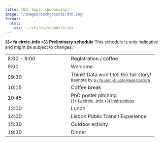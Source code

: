 ```yaml
---
title: 10th Sept. (Wednesday)
image: "/images/backgrounds/dtn.png"
format:
  html:
    css: ../styles/schedule.css
---
```

<div class="alert alert-info">
  <strong>{{< fa circle-info >}} Preliminary schedule</strong> This schedule is only indicative and might be subject to changes.
</div>

::: {.schedule-forum}
| |  |
| --- | ---- |
| 8:00 - 9:00 | <span class="event-outline-blue"></span> Registration / coffee    |
| 9:00        | <span class="event-outline-blue"></span> Welcome                   |
| 09:30       | <span class="event-filled-green"></span> Think! Data won’t tell the full story! <br/> <small>Keynote by <small>[{{< fa user >}} João Paulo Costeira](/speakers/jcosteira.html)</small>     |
| 10:15       | <span class="event-outline-blue"></span> Coffee break              |
| 10:45       | <span class="event-filled-orange size-2"></span> PhD poster pitching  <br/><small>[{{< fa circle-info >}}  Instructions](/forum/pitches.html)</small> |
| 12:00       | <span class="event-outline-blue"></span> Lunch                     |
| 14:00       | <span class="event-filled-blue size-2"></span> Lisbon Public Transit Experience                | 
| 15:30       | <span class="event-filled-blue size-2"></span> Outdoor activity                 | 
| 19:30       | <span class="event-filled-red size-3"></span> Dinner |   
:::